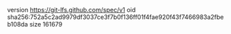 version https://git-lfs.github.com/spec/v1
oid sha256:752a5c2ad9979df3037ce3f7b0f136ff01f4fae920f43f7466983a2fbeb108da
size 161679
